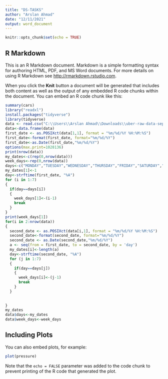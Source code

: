 ```yaml
---
title: "DS-TASKS"
author: "Arslan Ahmad"
date: "12/11/2021"
output: word_document
---
```


```r
knitr::opts_chunk$set(echo = TRUE)
```

## R Markdown

This is an R Markdown document. Markdown is a simple formatting syntax for authoring HTML, PDF, and MS Word documents. For more details on using R Markdown see <http://rmarkdown.rstudio.com>.

When you click the **Knit** button a document will be generated that includes both content as well as the output of any embedded R code chunks within the document. You can embed an R code chunk like this:

```r
summary(cars)
library("readxl")
install.packages("tidyverse")
library(tidyverse)
data <- read.csv("C:\\Users\\Arslan Ahmad\\Downloads\\uber-raw-data-sep14.csv")
data<-data.frame(data)
first_date <- as.POSIXct(data[1,1], format = "%m/%d/%Y %H:%M:%S")
first_date<-format(first_date, format="%m/%d/%Y")
first_date<-as.Date(first_date,"%m/%d/%Y")
options(max.print=1028136)
print(nrow(data))
my_dates<-c(rep(0,nrow(data)))
week_days<-rep(0,nrow(data))
days<-c("MONDAY","TUESDAY","WEDNESDAY","THURSDAY","FRIDAY","SATURDAY","SUNDAY")
my_dates[1]<-1
day<-strftime(first_date, "%A")
for (i in 1:7)
{
  if(day==days[i])
  {
    week_days[1]<-(i-1)
    break
  }
}
print(week_days[1])
for(i in 2:nrow(data))
{
  second_date <- as.POSIXct(data[i,1], format = "%m/%d/%Y %H:%M:%S")
  second_date<-format(second_date, format="%m/%d/%Y")
  second_date <- as.Date(second_date,"%m/%d/%Y")
  a <- seq(from = first_date, to = second_date, by = 'day')
  my_dates[i]<-length(a)
  day<-strftime(second_date, "%A")
  for (j in 1:7)
  {
    if(day==days[j])
    {
      week_days[i]<-(j-1)
      break
    }
  }
  
  
}
my_dates
data$days<-my_dates
data$week_days<-week_days

```

## Including Plots

You can also embed plots, for example:

```r
plot(pressure)
```

Note that the `echo = FALSE` parameter was added to the code chunk to prevent printing of the R code that generated the plot.
